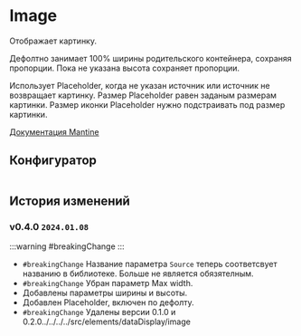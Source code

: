 # Image

Отображает картинку.

Дефолтно занимает 100% ширины родительского контейнера, сохраняя пропорции. Пока не указана высота сохраняет пропорции.

Использует Placeholder, когда не указан источник или источник не возвращает картинку. Размер Placeholder равен заданым размерам картинки. Размер иконки Placeholder нужно подстраивать под размер картинки.

[Документация Mantine](https://v6.mantine.dev/core/image/)

## Конфигуратор


<Image />

## История изменений

### v0.4.0 `2024.01.08`

:::warning #breakingChange
:::

* `#breakingChange` Название параметра `Source` теперь соответсвует названию в библиотеке. Больше не является обязятелным.
* `#breakingChange` Убран параметр Max width.
* Добавлены параметры ширины и высоты.
* Добавлен Placeholder, включен по дефолту.
* `#breakingChange` Удалены версии 0.1.0 и 0.2.0../../../../src/elements/dataDisplay/image